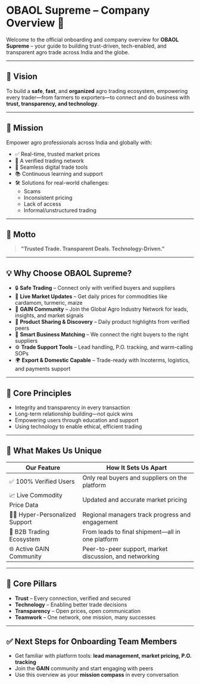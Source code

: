 # OBAOL Supreme – Company Overview 🚀

Welcome to the official onboarding and company overview for **OBAOL Supreme** – your guide to building trust-driven, tech-enabled, and transparent agro trade across India and the globe.

---

## 🌟 Vision

To build a **safe**, **fast**, and **organized** agro trading ecosystem, empowering every trader—from farmers to exporters—to connect and do business with **trust, transparency, and technology**.

---

## 🎯 Mission

Empower agro professionals across India and globally with:

- ✅ Real-time, trusted market prices
- 🔐 A verified trading network
- 📲 Seamless digital trade tools
- 📚 Continuous learning and support
- 🛠️ Solutions for real-world challenges:
  - Scams
  - Inconsistent pricing
  - Lack of access
  - Informal/unstructured trading

---

## 🧭 Motto

> **"Trusted Trade. Transparent Deals. Technology-Driven."**

---

## 💡 Why Choose OBAOL Supreme?

- 🔒 **Safe Trading** – Connect only with verified buyers and suppliers
- 📲 **Live Market Updates** – Get daily prices for commodities like cardamom, turmeric, maize
- 🤝 **GAIN Community** – Join the Global Agro Industry Network for leads, insights, and market signals
- 🔄 **Product Sharing & Discovery** – Daily product highlights from verified peers
- 💼 **Smart Business Matching** – We connect the right buyers to the right suppliers
- ⚙️ **Trade Support Tools** – Lead handling, P.O. tracking, and warm-calling SOPs
- 🌍 **Export & Domestic Capable** – Trade-ready with Incoterms, logistics, and payments support

---

## 📌 Core Principles

- Integrity and transparency in every transaction
- Long-term relationship building—not quick wins
- Empowering users through education and support
- Using technology to enable ethical, efficient trading

---

## 🚀 What Makes Us Unique

| **Our Feature**               | **How It Sets Us Apart**                                |
| ----------------------------- | ------------------------------------------------------- |
| ✅ 100% Verified Users        | Only real buyers and suppliers on the platform          |
| 📈 Live Commodity Price Data  | Updated and accurate market pricing                     |
| 🧑‍💼 Hyper-Personalized Support | Regional managers track progress and engagement         |
| 🔄 B2B Trading Ecosystem      | From leads to final shipment—all in one platform        |
| 🌐 Active GAIN Community      | Peer-to-peer support, market discussion, and networking |

---

## 🧱 Core Pillars

- **Trust** – Every connection, verified and secured
- **Technology** – Enabling better trade decisions
- **Transparency** – Open prices, open communication
- **Teamwork** – One network, one mission, many successes

---

## ✅ Next Steps for Onboarding Team Members

- Get familiar with platform tools: **lead management, market pricing, P.O. tracking**
- Join the **GAIN** community and start engaging with peers
- Use this overview as your **mission compass** in every conversation
